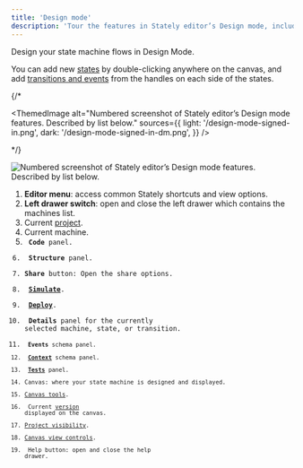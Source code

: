 ```yaml
---
title: 'Design mode'
description: 'Tour the features in Stately editor’s Design mode, including a guide to all the panels and how to use the editor.'
---
```



Design your state machine flows in Design Mode.

You can add new [states](states.mdx) by double-clicking anywhere on the canvas, and add [transitions and events](transitions.mdx) from the handles on each side of the states.

{/* <p>
  <ThemedImage
    alt="Numbered screenshot of Stately editor’s Design mode features. Described by list below."
    sources={{
      light: '/design-mode-signed-in.png',
      dark: '/design-mode-signed-in-dm.png',
    }}
  />
</p> */}

![Numbered screenshot of Stately editor’s Design mode features. Described by list below.](../../assets/design-mode-signed-in.png)

1. **Editor menu**: access common Stately shortcuts and view options.
2. **Left drawer switch**: open and close the left drawer which contains the machines list.
3. Current [project](projects.mdx).
4. Current machine.
5. <Code size={18} /> **Code** panel.
6. <ListTree size={18} /> **Structure** panel.
7. **Share** button: Open the share options.
8. <Play size={18} /> [**Simulate**](simulate-mode.mdx).
9. <UploadCloud size={18} /> [**Deploy**](stately-sky-getting-started.mdx).
10. <Info size={18} /> **Details** panel for the currently selected machine, state,
    or transition.
11. <Code size={18} /> **Events** schema panel.
12. <Database size={18} /> [**Context**](context.mdx) schema panel.
13. <ClipboardCheck size={18} /> [**Tests**](/docs/generate-test-paths) panel.
14. Canvas: where your state machine is designed and displayed.
15. [Canvas tools](canvas-view-controls.mdx).
16. <History size={18} /> Current [version](versions.mdx) displayed on the canvas.
17. [Project visibility](projects.mdx).
18. [Canvas view controls](canvas-view-controls.mdx).
19. <HelpCircle size={18} /> Help button: open and close the help drawer.
